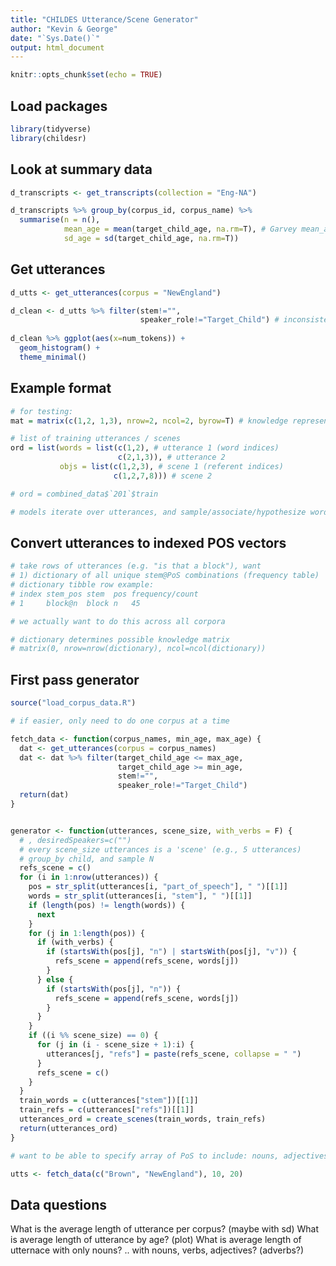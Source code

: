 ```yaml
---
title: "CHILDES Utterance/Scene Generator"
author: "Kevin & George"
date: "`Sys.Date()`"
output: html_document
---
```


```r
knitr::opts_chunk$set(echo = TRUE)
```

## Load packages


```r
library(tidyverse)
library(childesr)
```

## Look at summary data


```r
d_transcripts <- get_transcripts(collection = "Eng-NA")

d_transcripts %>% group_by(corpus_id, corpus_name) %>%
  summarise(n = n(),
            mean_age = mean(target_child_age, na.rm=T), # Garvey mean_age=NaN...are they all e.g. 12 mos?
            sd_age = sd(target_child_age, na.rm=T))
```
## Get utterances

```r
d_utts <- get_utterances(corpus = "NewEngland") 

d_clean <- d_utts %>% filter(stem!="",
                             speaker_role!="Target_Child") # inconsistent labels? do we want Investigator?
  
d_clean %>% ggplot(aes(x=num_tokens)) + 
  geom_histogram() +
  theme_minimal()
```

## Example format

```r
# for testing:
mat = matrix(c(1,2, 1,3), nrow=2, ncol=2, byrow=T) # knowledge representation (what a model might learn)

# list of training utterances / scenes
ord = list(words = list(c(1,2), # utterance 1 (word indices)
                        c(2,1,3)), # utterance 2
           objs = list(c(1,2,3), # scene 1 (referent indices)
                       c(1,2,7,8))) # scene 2

# ord = combined_data$`201`$train

# models iterate over utterances, and sample/associate/hypothesize words -> referents in the scene
```


## Convert utterances to indexed POS vectors

```r
# take rows of utterances (e.g. "is that a block"), want 
# 1) dictionary of all unique stem@PoS combinations (frequency table)
# dictionary tibble row example:
# index stem_pos stem  pos frequency/count
# 1     block@n  block n   45

# we actually want to do this across all corpora

# dictionary determines possible knowledge matrix
# matrix(0, nrow=nrow(dictionary), ncol=ncol(dictionary))
```


## First pass generator

```r
source("load_corpus_data.R")

# if easier, only need to do one corpus at a time

fetch_data <- function(corpus_names, min_age, max_age) {
  dat <- get_utterances(corpus = corpus_names)
  dat <- dat %>% filter(target_child_age <= max_age, 
                        target_child_age >= min_age,
                        stem!="",
                        speaker_role!="Target_Child")
  return(dat)
}


generator <- function(utterances, scene_size, with_verbs = F) { 
  # , desiredSpeakers=c("")
  # every scene_size utterances is a 'scene' (e.g., 5 utterances)
  # group_by child, and sample N 
  refs_scene = c()
  for (i in 1:nrow(utterances)) {
    pos = str_split(utterances[i, "part_of_speech"], " ")[[1]]
    words = str_split(utterances[i, "stem"], " ")[[1]]
    if (length(pos) != length(words)) {
      next
    }
    for (j in 1:length(pos)) {
      if (with_verbs) {
        if (startsWith(pos[j], "n") | startsWith(pos[j], "v")) {
          refs_scene = append(refs_scene, words[j])
        }
      } else {
        if (startsWith(pos[j], "n")) {
          refs_scene = append(refs_scene, words[j])
        }
      }
    }
    if ((i %% scene_size) == 0) {
      for (j in (i - scene_size + 1):i) {
        utterances[j, "refs"] = paste(refs_scene, collapse = " ")
      }
      refs_scene = c()
    }
  }
  train_words = c(utterances["stem"])[[1]]
  train_refs = c(utterances["refs"])[[1]]
  utterances_ord = create_scenes(train_words, train_refs)
  return(utterances_ord)
}

# want to be able to specify array of PoS to include: nouns, adjectives, verbs

utts <- fetch_data(c("Brown", "NewEngland"), 10, 20)
```

## Data questions

What is the average length of utterance per corpus? (maybe with sd)
What is average length of utterance by age? (plot)
What is average length of utternace with only nouns? .. with nouns, verbs, adjectives? (adverbs?)
